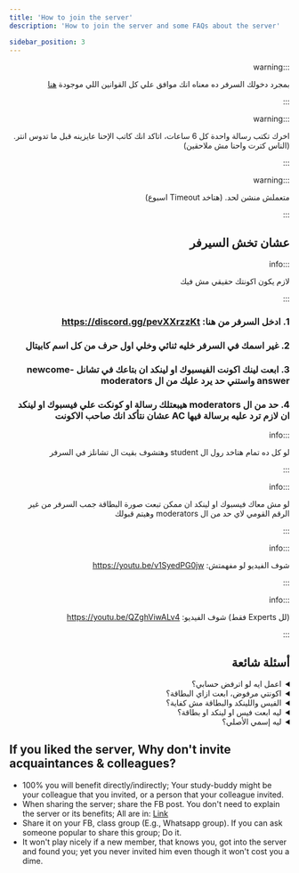 ```yaml
---
title: 'How to join the server'
description: 'How to join the server and some FAQs about the server'

sidebar_position: 3
---
```


<div dir="rtl">

:::warning

بمجرد دخولك السرفر ده معناه انك موافق علي كل القوانين اللي موجودة [هنا](./rules)

:::

:::warning

اخرك تكتب رسالة واحدة كل 6 ساعات، اتاكد انك كاتب الإحنا عايزينه قبل ما تدوس انتر. (الناس كترت واحنا مش ملاحقين)

:::

:::warning

متعملش منشن لحد. (هتاخد Timeout اسبوع)

:::

## عشان تخش السيرفر

:::info

لازم يكون اكونتك حقيقي مش فيك

:::

### 1. ادخل السرفر من هنا: https://discord.gg/pevXXrzzKt

### 2. غير اسمك في السرفر خليه ثنائي وخلي اول حرف من كل اسم كابيتال

### 3. ابعت لينك اكونت الفيسبوك او لينكد ان بتاعك في تشانل newcome-answer واستني حد يرد عليك من ال moderators

### 4. حد من ال moderators هيبعتلك رسالة او كونكت علي فيسبوك او لينكد ان لازم ترد عليه برسالة فيها AC عشان نتأكد انك صاحب الاكونت

:::info

لو كل ده تمام هتاخد رول ال student وهتشوف بقيت ال تشانلز في السرفر

:::

:::info

لو مش معاك فيسبوك او لينكد ان ممكن تبعت صورة البطاقة جمب السرفر من غير الرقم القومي لاي حد من ال moderators وهيتم قبولك

:::

:::info

شوف الفيديو لو مفهمتش: https://youtu.be/v1SyedPG0jw

:::

:::info

(لل Experts فقط) شوف الفيديو: https://youtu.be/QZghViwALv4

:::

## أسئلة شائعة

<details>

<summary>اعمل ايه لو اترفض حسابي؟</summary>

-   ابعت اكونت تاني او شوف اترفض ليه وظبطه.

</details>

<details>

<summary>اكونتي مرفوض، ابعت ازاي البطاقة؟</summary>

-   صور البطاقة جنب السيرفر.

</details>

<details>

<summary>الفيس واللينكد والبطاقة مش كفاية؟</summary>

-   تعرف حد في السيرفر يضمنك؟ اتمني تشوف انت ايه الحل وتقترحه علينا لأن لو كان عندنا كنا هنقترحه بالفعل.

</details>

<details>

<summary>ليه ابعت فيس او لينكد او بطاقة؟</summary>

-   عشان نحمي كل الموجودين بشكل تام. محدش هيغلط لما يبقي معروف هو مين وافعاله مرصودة؛ فلو اخطئ هيتطرد ولو تمادي هيتم التشهير به واذيته علناً.

-   عندنا ناس كبيرة وتقيلة زي د. مصطفي سعد، فلازم نحميهم من اي تصرف طفولي او مؤذي.

</details>

<details>

<summary>ليه إسمي الأصلي؟</summary>

-   لأنه سيرفر رسمي وبنحاول نخلي كله زي بعضه (نمنع عدم التجانس).

-   عشان لما حد يكتب حاجة يبقي معروف للكل مين هو، مش لي بس.

</details>

<div dir="ltr">

## If you liked the server, Why don't invite acquaintances & colleagues?

-   100% you will benefit directly/indirectly; Your study-buddy might be your colleague that you invited, or a person that your colleague invited.
-   When sharing the server; share the FB post. You don't need to explain the server or its benefits; All are in: [Link](https://www.facebook.com/groups/egyptianprogrammers/posts/10158982391388569/)
-   Share it on your FB, class group (E.g., Whatsapp group). If you can ask someone popular to share this group; Do it.
-   It won't play nicely if a new member, that knows you, got into the server and found you; yet you never invited him even though it won't cost you a dime.

</div>

</div>
